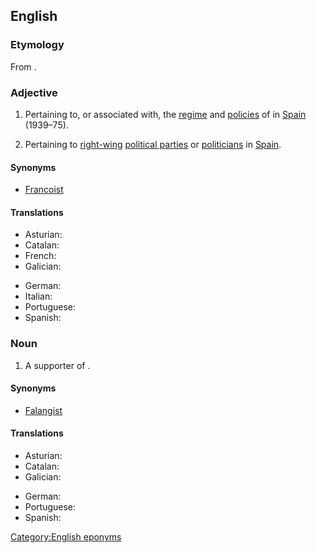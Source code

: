 ==English==

===Etymology===
From {{der|en|es|franquista}}.

===Adjective===
{{en-adj}}

# Pertaining to, or associated with, the [[regime]] and [[policy|policies]] of {{w|Francisco Franco}} in [[Spain]] (1939–75).
# {{lb|en|pejorative}} Pertaining to [[right-wing]] [[political party|political parties]] or [[politician]]s in [[Spain]].

====Synonyms====
* [[Francoist]]

====Translations====
{{trans-top|pertaining to Francisco Franco}}
* Asturian: {{t|ast|franquista}}
* Catalan: {{t+|ca|franquista}}
* French: {{t+|fr|franquiste}}
* Galician: {{t|gl|franquista}}
{{trans-mid}}
* German: {{t+|de|franquistisch}}
* Italian: {{t|it|franchista}}
* Portuguese: {{t|pt|franquista}}
* Spanish: {{t+|es|franquista}}
{{trans-bottom}}

===Noun===
{{en-noun}}

# A supporter of {{w|Francisco Franco}}.

====Synonyms====
* [[Falangist]]

====Translations====
{{trans-top|supporter of Francisco Franco}}
* Asturian: {{t|ast|franquista|m|f}}
* Catalan: {{t+|ca|franquista|m|f}}
* Galician: {{t|gl|franquista|m|f}}
{{trans-mid}}
* German: {{t+|de|Franquist}}
* Portuguese: {{t|pt|franquista|m|f}}
* Spanish: {{t+|es|franquista|m|f}}
{{trans-bottom}}

[[Category:English eponyms]]